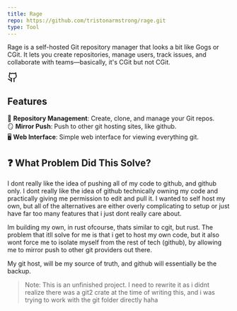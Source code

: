 ```yaml
---
title: Rage
repo: https://github.com/tristonarmstrong/rage.git
type: Tool
---
```


Rage is a self-hosted Git repository manager that looks a bit like Gogs or CGit. It lets you create repositories, manage users,
track issues, and collaborate with teams—basically, it's CGit but not CGit.

<div className="flex justify-start gap-2 ">
  <a title="Click here to go to the Github page" href="https://github.com/tristonarmstrong/rage" target="_blank" rel="noopener">
    <svg xmlns="http://www.w3.org/2000/svg" width="24" height="24" viewBox="0 0 24 24" fill="none" stroke="currentColor" stroke-width="2" stroke-linecap="round" stroke-linejoin="round" class="lucide lucide-github-icon lucide-github"><path d="M15 22v-4a4.8 4.8 0 0 0-1-3.5c3 0 6-2 6-5.5.08-1.25-.27-2.48-1-3.5.28-1.15.28-2.35 0-3.5 0 0-1 0-3 1.5-2.64-.5-5.36-.5-8 0C6 2 5 2 5 2c-.3 1.15-.3 2.35 0 3.5A5.403 5.403 0 0 0 4 9c0 3.5 3 5.5 6 5.5-.39.49-.68 1.05-.85 1.65-.17.6-.22 1.23-.15 1.85v4"/><path d="M9 18c-4.51 2-5-2-7-2"/></svg>
  </a>
</div>

## Features
🚀 **Repository Management**: Create, clone, and manage your Git repos.<br/>
🪞 **Mirror Push**: Push to other git hosting sites, like github.<br/>
🖥️ **Web Interface**: Simple web interface for viewing everything git.<br/>

## ❓ What Problem Did This Solve?
I dont really like the idea of pushing all of my code to github, and github only. I dont
really like the idea of github technically owning my code and practically giving me permission
to edit and pull it. I wanted to self host my own, but all of the alternatives are either
overly complicating to setup or just have far too many features that i just dont really care about.

Im building my own, in rust ofcourse, thats similar to cgit, but rust. The problem that itll solve
for me is that i get to host my own code, but it also wont force me to isolate myself
from the rest of tech (github), by allowing me to mirror push to other git providers out there.

My git host, will be my source of truth, and github will essentially be the backup.

> Note: This is an unfinished project. I need to rewrite it as i didnt realize
> there was a git2 crate at the time of writing this, and i was trying to
> work with the git folder directly haha
